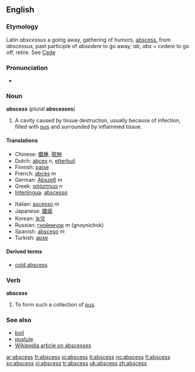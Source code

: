 ==English==
===Etymology===
Latin ''abscessus'' a going away, gathering of humors, [[abscess]], from ''abscessus'', past participle of ''absedere'' to go away; ''ab'', ''abs'' + ''cedere'' to go off, retire. See [[Cede]]
===Pronunciation===
*{{audio|en-uk-abscess.ogg|Audio (UK)}}

===Noun===
'''abscess''' (''plural'' '''abscesses''')

# {{pathology}} A cavity caused by tissue destruction, usually because of infection, filled with [[pus]] and surrounded by inflammed tissue.

====Translations====
{{top}}
*Chinese: [[膿腫]], [[脓肿]]
*Dutch: [[abces]] ''n'', [[etterbuil]]
*Finnish: [[paise]]
*French: [[abcès]] ''m''
*German: [[Abszeß]] ''m''
*Greek: [[απόστημα]] ''n''
*[[Interlingua]]: [[abscesso]]
{{mid}}
*Italian: [[ascesso]] ''m''
*Japanese: [[膿瘍]]
*Korean: [[농양]]
*Russian: [[гнойничок]] ''m'' (gnoynichok)
*Spanish: [[absceso]] ''m''
*Turkish: [[apse]]
{{bottom}}

====Derived terms====
* [[cold abscess]]

===Verb===
'''abscess'''

#{{intransitive}} To form such a collection of [[pus]].

===See also===
*[[boil]]
*[[pustule]]
*[[w:Abscess|Wikipedia article on abscesses]]

[[ar:abscess]]
[[fr:abscess]]
[[io:abscess]]
[[it:abscess]]
[[no:abscess]]
[[fi:abscess]]
[[sv:abscess]]
[[vi:abscess]]
[[tr:abscess]]
[[uk:abscess]]
[[zh:abscess]]